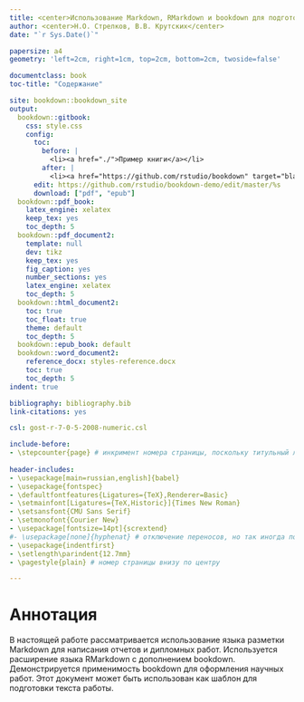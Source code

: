 ```yaml
---
title: <center>Использование Markdown, RMarkdown и bookdown для подготовки научных отчетов и дипломных работ</center>
author: <center>Н.О. Стрелков, В.В. Крутских</center>
date: "`r Sys.Date()`"

papersize: a4
geometry: 'left=2cm, right=1cm, top=2cm, bottom=2cm, twoside=false'

documentclass: book
toc-title: "Содержание"

site: bookdown::bookdown_site
output:
  bookdown::gitbook:
    css: style.css
    config:
      toc:
        before: |
          <li><a href="./">Пример книги</a></li>
        after: |
          <li><a href="https://github.com/rstudio/bookdown" target="blank">Published with bookdown</a></li>
      edit: https://github.com/rstudio/bookdown-demo/edit/master/%s
      download: ["pdf", "epub"]
  bookdown::pdf_book:
    latex_engine: xelatex
    keep_tex: yes
    toc_depth: 5
  bookdown::pdf_document2:
    template: null
    dev: tikz
    keep_tex: yes
    fig_caption: yes
    number_sections: yes
    latex_engine: xelatex
    toc_depth: 5
  bookdown::html_document2: 
    toc: true
    toc_float: true
    theme: default
    toc_depth: 5
  bookdown::epub_book: default
  bookdown::word_document2:
    reference_docx: styles-reference.docx
    toc: true
    toc_depth: 5
indent: true

bibliography: bibliography.bib
link-citations: yes

csl: gost-r-7-0-5-2008-numeric.csl

include-before:
- \stepcounter{page} # инкримент номера страницы, поскольку титульный лист это страница 1
  
header-includes:
- \usepackage[main=russian,english]{babel}
- \usepackage{fontspec}
- \defaultfontfeatures{Ligatures={TeX},Renderer=Basic}
- \setmainfont[Ligatures={TeX,Historic}]{Times New Roman}
- \setsansfont{CMU Sans Serif}
- \setmonofont{Courier New}
- \usepackage[fontsize=14pt]{scrextend}
#- \usepackage[none]{hyphenat} # отключение переносов, но так иногда получаются некоторые строки, выходящие за поля
- \usepackage{indentfirst}
- \setlength\parindent{12.7mm}
- \pagestyle{plain} # номер страницы внизу по центру

---
```


# Аннотация {-#abstract}

В настоящей работе рассматривается использование языка разметки Markdown для написания отчетов и дипломных работ. Используется расширение языка RMarkdown с дополнением bookdown. Демонстрируется применимость bookdown для оформления научных работ. Этот документ может быть использован как шаблон для подготовки текста работы.

